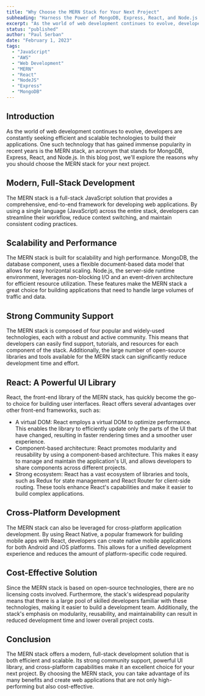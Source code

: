 ```yaml
---
title: "Why Choose the MERN Stack for Your Next Project"
subheading: "Harness the Power of MongoDB, Express, React, and Node.js for Your Web Application Development"
excerpt: "As the world of web development continues to evolve, developers are constantly seeking efficient and scalable technologies to build their applications. One such technology that has gained immense popularity in recent years is the MERN stack, an acronym that stands for MongoDB, Express, React, and Node.js. In this blog post, we'll explore the reasons why you should choose the MERN stack for your next project."
status: "published"
author: "Paul Serban"
date: "February 1, 2023"
tags:
  - "JavaScript"
  - "AWS"
  - "Web Development"
  - "MERN"
  - "React"
  - "NodeJS"
  - "Express"
  - "MongoDB"
---
```


## Introduction

As the world of web development continues to evolve, developers are constantly seeking efficient and scalable technologies to build their applications. One such technology that has gained immense popularity in recent years is the MERN stack, an acronym that stands for MongoDB, Express, React, and Node.js. In this blog post, we'll explore the reasons why you should choose the MERN stack for your next project.

## Modern, Full-Stack Development

The MERN stack is a full-stack JavaScript solution that provides a comprehensive, end-to-end framework for developing web applications. By using a single language (JavaScript) across the entire stack, developers can streamline their workflow, reduce context switching, and maintain consistent coding practices.

## Scalability and Performance

The MERN stack is built for scalability and high performance. MongoDB, the database component, uses a flexible document-based data model that allows for easy horizontal scaling. Node.js, the server-side runtime environment, leverages non-blocking I/O and an event-driven architecture for efficient resource utilization. These features make the MERN stack a great choice for building applications that need to handle large volumes of traffic and data.

## Strong Community Support

The MERN stack is composed of four popular and widely-used technologies, each with a robust and active community. This means that developers can easily find support, tutorials, and resources for each component of the stack. Additionally, the large number of open-source libraries and tools available for the MERN stack can significantly reduce development time and effort.

## React: A Powerful UI Library

React, the front-end library of the MERN stack, has quickly become the go-to choice for building user interfaces. React offers several advantages over other front-end frameworks, such as:
- A virtual DOM: React employs a virtual DOM to optimize performance. This enables the library to efficiently update only the parts of the UI that have changed, resulting in faster rendering times and a smoother user experience.
- Component-based architecture: React promotes modularity and reusability by using a component-based architecture. This makes it easy to manage and maintain the application's UI, and allows developers to share components across different projects.
- Strong ecosystem: React has a vast ecosystem of libraries and tools, such as Redux for state management and React Router for client-side routing. These tools enhance React's capabilities and make it easier to build complex applications.

## Cross-Platform Development
The MERN stack can also be leveraged for cross-platform application development. By using React Native, a popular framework for building mobile apps with React, developers can create native mobile applications for both Android and iOS platforms. This allows for a unified development experience and reduces the amount of platform-specific code required.

## Cost-Effective Solution
Since the MERN stack is based on open-source technologies, there are no licensing costs involved. Furthermore, the stack's widespread popularity means that there is a large pool of skilled developers familiar with these technologies, making it easier to build a development team. Additionally, the stack's emphasis on modularity, reusability, and maintainability can result in reduced development time and lower overall project costs.

## Conclusion

The MERN stack offers a modern, full-stack development solution that is both efficient and scalable. Its strong community support, powerful UI library, and cross-platform capabilities make it an excellent choice for your next project. By choosing the MERN stack, you can take advantage of its many benefits and create web applications that are not only high-performing but also cost-effective.